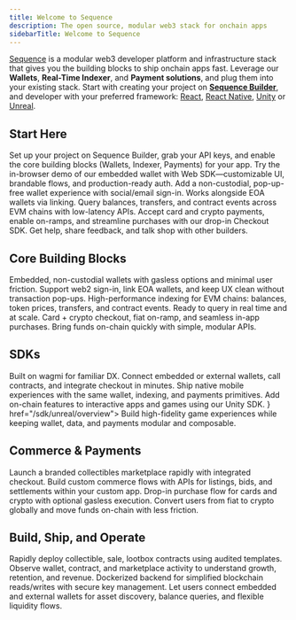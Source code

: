 ---
title: Welcome to Sequence
description: The open source, modular web3 stack for onchain apps
sidebarTitle: Welcome to Sequence
---

[Sequence](https://sequence.xyz/) is a modular web3 developer platform and infrastructure stack that gives you
the building blocks to ship onchain apps fast. Leverage our **Wallets**, **Real-Time Indexer**, and **Payment solutions**,
and plug them into your existing stack. Start with creating your project on **[Sequence Builder](https://sequence.build/)**,
and developer with your preferred framework: [React](/sdk/web/overview), [React Native](/sdk/mobile), [Unity](/sdk/unity/overview)
or [Unreal](/sdk/unreal/overview).

## Start Here
<CardGroup cols={2}>
  <Card title="Create your first project" icon="folder-plus" href="/solutions/builder/getting-started">
    Set up your project on Sequence Builder, grab your API keys, and enable the core building blocks (Wallets, Indexer, Payments) for your app.
  </Card>
  <Card title="Embedded Wallet Demo" icon="gem" href="https://0xsequence.github.io/kit/?mode=waas">
    Try the in-browser demo of our embedded wallet with Web SDK—customizable UI, brandable flows, and production-ready auth.
  </Card>
  <Card title="Quickstart: Wallets" icon="wallet" href="/solutions/wallets/embedded-wallet/overview">
    Add a non-custodial, pop-up-free wallet experience with social/email sign-in. Works alongside EOA wallets via linking.
  </Card>
  <Card title="Quickstart: Real-Time Indexer" icon="database" href="/solutions/builder/indexer">
    Query balances, transfers, and contract events across EVM chains with low-latency APIs.
  </Card>
  <Card title="Quickstart: Payments" icon="cart-shopping" href="/sdk/web/guides/checkout">
    Accept card and crypto payments, enable on-ramps, and streamline purchases with our drop-in Checkout SDK.
  </Card>
  <Card title="Join our Community" icon="discord" href="https://discord.com/invite/sequence">
    Get help, share feedback, and talk shop with other builders.
  </Card>
</CardGroup>

## Core Building Blocks
<CardGroup cols={3}>
  <Card title="Wallets" icon="wallet" href="/solutions/wallets/embedded-wallet/overview">
    Embedded, non-custodial wallets with gasless options and minimal user friction. Support web2 sign-in, link EOA wallets, and keep UX clean without transaction pop-ups.
  </Card>
  <Card title="Real-Time Indexer" icon="database" href="/solutions/builder/indexer">
    High-performance indexing for EVM chains: balances, token prices, transfers, and contract events. Ready to query in real time and at scale.
  </Card>
  <Card title="Payments" icon="coins" href="/sdk/web/guides/checkout">
    Card + crypto checkout, fiat on-ramp, and seamless in-app purchases. Bring funds on-chain quickly with simple, modular APIs.
  </Card>
</CardGroup>

## SDKs
<CardGroup cols={4}>
  <Card title="Web SDK" icon="code" href="/sdk/web/overview">
    Built on wagmi for familiar DX. Connect embedded or external wallets, call contracts, and integrate checkout in minutes.
  </Card>
  <Card title="React Native" icon="mobile" href="/sdk/mobile">
    Ship native mobile experiences with the same wallet, indexing, and payments primitives.
  </Card>
  <Card title="Unity" icon="unity" href="/sdk/unity/overview">
    Add on-chain features to interactive apps and games using our Unity SDK.
  </Card>
  <Card title="Unreal" icon={<svg width="24" height="24" viewBox="0 0 32 32" xmlns="http://www.w3.org/2000/svg"><path d="M16 0c-8.766 0-15.865 7.161-15.865 16s7.099 16 15.865 16c8.76 0 15.865-7.161 15.865-16s-7.104-16-15.87-16zM16 0.703c4.047 0 7.859 1.594 10.724 4.479 2.859 2.875 4.453 6.766 4.443 10.818 0 4.083-1.578 7.927-4.443 10.818-2.828 2.87-6.693 4.484-10.724 4.479-4.031 0.005-7.896-1.609-10.724-4.479-2.859-2.875-4.458-6.766-4.448-10.818 0-4.083 1.583-7.927 4.443-10.818 2.828-2.875 6.698-4.49 10.729-4.479zM15.203 6.333c-2.583 0.693-4.974 2.021-8.161 5.677s-2.583 6.677-2.583 6.677c0 0 0.88-2.078 2.995-4.266 1.005-1.036 1.75-1.385 2.266-1.385 0.458-0.026 0.844 0.344 0.844 0.802v7.422c0 0.734-0.474 0.896-0.911 0.885-0.37-0.005-0.714-0.135-0.714-0.135 2.172 3.156 7.37 3.599 7.37 3.599l2.281-2.438 0.052 0.047 2.089 1.781c3.823-2.271 5.667-6.479 5.667-6.479-1.708 1.802-2.792 2.224-3.438 2.224-0.573-0.005-0.797-0.339-0.797-0.339-0.031-0.156-0.083-2.417-0.104-4.677-0.021-2.339 0-4.682 0.115-4.688 0.661-1.24 2.766-3.74 2.766-3.74-3.932 0.776-6.073 3.354-6.073 3.354-0.635-0.5-1.927-0.417-1.927-0.417 0.604 0.333 1.208 1.302 1.208 2.104v7.896c0 0-1.318 1.161-2.333 1.161-0.604 0-0.974-0.328-1.177-0.599-0.078-0.104-0.146-0.219-0.198-0.344v-9.75c-0.141 0.104-0.313 0.161-0.484 0.167-0.219 0-0.443-0.109-0.594-0.427-0.115-0.24-0.188-0.599-0.188-1.125 0-1.797 2.031-2.99 2.031-2.99z"/></svg>} href="/sdk/unreal/overview">
    Build high-fidelity game experiences while keeping wallet, data, and payments modular and composable.
  </Card>
</CardGroup>

## Commerce & Payments
<CardGroup cols={2}>
  <Card title="White-Label Marketplace" icon="store" href="/solutions/marketplaces/white-label-marketplace/overview">
    Launch a branded collectibles marketplace rapidly with integrated checkout.
  </Card>
  <Card title="Marketplace APIs" icon="folder-plus" href="/solutions/marketplaces/custom-marketplace/overview">
    Build custom commerce flows with APIs for listings, bids, and settlements within your custom app.
  </Card>
  <Card title="Checkout" icon="cart-shopping" href="/sdk/web/guides/checkout">
    Drop-in purchase flow for cards and crypto with optional gasless execution.
  </Card>
  <Card title="Fiat On-ramps" icon="arrows-rotate" href="/sdk/web/guides/on-ramp">
    Convert users from fiat to crypto globally and move funds on-chain with less friction.
  </Card>
</CardGroup>

## Build, Ship, and Operate
<CardGroup cols={2}>
  <Card title="Contracts & Collectibles" icon="gem" href="/solutions/collectibles/contracts/deploy-an-item-collection">
    Rapidly deploy collectible, sale, lootbox contracts using audited templates.
  </Card>
  <Card title="Analytics" icon="chart-line" href="/solutions/builder/analytics">
    Observe wallet, contract, and marketplace activity to understand growth, retention, and revenue.
  </Card>
  <Card title="Sidekick" icon="coins" href="/solutions/sidekick/overview">
    Dockerized backend for simplified blockchain reads/writes with secure key management.
  </Card>
  <Card title="Wallet Linking" icon="link" href="/sdk/web/overview">
    Let users connect embedded and external wallets for asset discovery, balance queries, and flexible liquidity flows.
  </Card>
</CardGroup>
